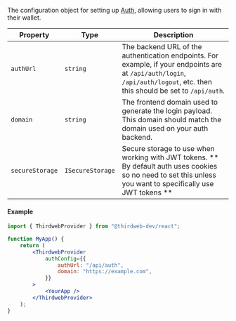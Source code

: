 The configuration object for setting up [Auth](/connect/auth), allowing users to sign in with their wallet.

| Property        | Type             | Description                                                                                                                                                                |
| --------------- | ---------------- | -------------------------------------------------------------------------------------------------------------------------------------------------------------------------- |
| `authUrl`       | `string`         | The backend URL of the authentication endpoints. For example, if your endpoints are at `/api/auth/login`, `/api/auth/logout`, etc. then this should be set to `/api/auth`. |
| `domain`        | `string`         | The frontend domain used to generate the login payload. This domain should match the domain used on your auth backend.                                                     |
| `secureStorage` | `ISecureStorage` | Secure storage to use when working with JWT tokens. ** By default auth uses cookies so no need to set this unless you want to specifically use JWT tokens **               |

#### Example

```jsx
import { ThirdwebProvider } from "@thirdweb-dev/react";

function MyApp() {
	return (
		<ThirdwebProvider
			authConfig={{
				authUrl: "/api/auth",
				domain: "https://example.com",
			}}
		>
			<YourApp />
		</ThirdwebProvider>
	);
}
```
